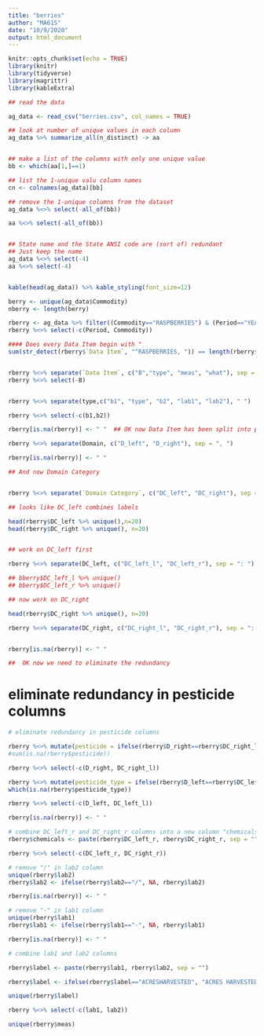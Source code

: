 ```yaml
---
title: "berries"
author: "MA615"
date: "10/9/2020"
output: html_document
---
```


```r
knitr::opts_chunk$set(echo = TRUE)
library(knitr)
library(tidyverse)
library(magrittr)
library(kableExtra)
```



```r
## read the data

ag_data <- read_csv("berries.csv", col_names = TRUE)

## look at number of unique values in each column
ag_data %>% summarize_all(n_distinct) -> aa


## make a list of the columns with only one unique value
bb <- which(aa[1,]==1)

## list the 1-unique valu column names 
cn <- colnames(ag_data)[bb]

```



```r
## remove the 1-unique columns from the dataset
ag_data %<>% select(-all_of(bb))

aa %<>% select(-all_of(bb)) 


## State name and the State ANSI code are (sort of) redundant
## Just keep the name
ag_data %<>% select(-4)
aa %<>% select(-4) 


kable(head(ag_data)) %>% kable_styling(font_size=12)

```

```r
berry <- unique(ag_data$Commodity)
nberry <- length(berry)
```

```r
rberry <- ag_data %>% filter((Commodity=="RASPBERRIES") & (Period=="YEAR"))
rberry %<>% select(-c(Period, Commodity))   

#### Does every Data Item begin with "
sum(str_detect(rberry$`Data Item`, "^RASPBERRIES, ")) == length(rberry$`Data Item`)


rberry %<>% separate(`Data Item`, c("B","type", "meas", "what"), sep = ",") 
rberry %<>% select(-B)


rberry %<>% separate(type,c("b1", "type", "b2", "lab1", "lab2"), " ")

rberry %<>% select(-c(b1,b2)) 

rberry[is.na(rberry)] <- " "  ## OK now Data Item has been split into parts

```

```r
rberry %<>% separate(Domain, c("D_left", "D_right"), sep = ", ")

rberry[is.na(rberry)] <- " "

## And now Domain Category


rberry %<>% separate(`Domain Category`, c("DC_left", "DC_right"), sep = ", ")

## looks like DC_left combines labels

head(rberry$DC_left %>% unique(),n=20)
head(rberry$DC_right %>% unique(), n=20)


## work on DC_left first

rberry %<>% separate(DC_left, c("DC_left_l", "DC_left_r"), sep = ": ")

## bberry$DC_left_l %>% unique()
## bberry$DC_left_r %>% unique()

## now work on DC_right

head(rberry$DC_right %>% unique(), n=20)

rberry %<>% separate(DC_right, c("DC_right_l", "DC_right_r"), sep = ": ") 


rberry[is.na(rberry)] <- " "

##  OK now we need to eliminate the redundancy
```
# eliminate redundancy in pesticide columns
```r
# eliminate redundancy in pesticide columns

rberry %<>% mutate(pesticide = ifelse(rberry$D_right==rberry$DC_right_l, rberry$D_right, NA))
#sum(is.na(rberry$pesticide))

rberry %<>% select(-c(D_right, DC_right_l))

rberry %<>% mutate(pesticide_type = ifelse(rberry$D_left==rberry$DC_left_l, rberry$D_left, NA))
which(is.na(rberry$pesticide_type))

rberry %<>% select(-c(D_left, DC_left_l))

rberry[is.na(rberry)] <- " "
```

```r
# combine DC_left_r and DC_right_r columns into a new column "chemicals"
rberry$chemicals <- paste(rberry$DC_left_r, rberry$DC_right_r, sep = "")

rberry %<>% select(-c(DC_left_r, DC_right_r))
```

```r
# remove "/" in lab2 column
unique(rberry$lab2)
rberry$lab2 <- ifelse(rberry$lab2=="/", NA, rberry$lab2)

rberry[is.na(rberry)] <- " "
```

```r
# remove "-" in lab1 column
unique(rberry$lab1)
rberry$lab1 <- ifelse(rberry$lab1=="-", NA, rberry$lab1)

rberry[is.na(rberry)] <- " "
```
```r
# combine lab1 and lab2 columns

rberry$label <- paste(rberry$lab1, rberry$lab2, sep = "")

rberry$label <- ifelse(rberry$label=="ACRESHARVESTED", "ACRES HARVESTED", rberry$label)

unique(rberry$label)

rberry %<>% select(-c(lab1, lab2))
```

```r
unique(rberry$meas)
```

